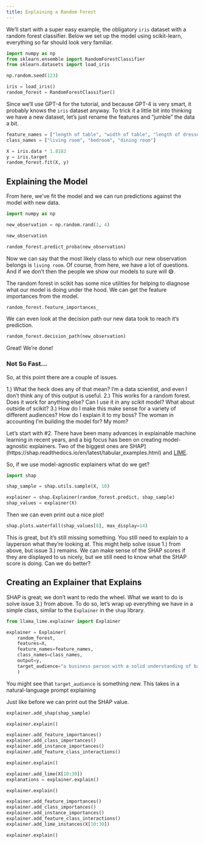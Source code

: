 ```yaml
---
title: Explaining a Random Forest
---
```


We'll start with a super easy example, the obligatory `iris` dataset with a random forest classifier. Below we set up the model using scikit-learn, everything so far should look very familiar.


```python
import numpy as np
from sklearn.ensemble import RandomForestClassifier
from sklearn.datasets import load_iris

np.random.seed(123)

iris = load_iris()
random_forest = RandomForestClassifier()
```

Since we'll use GPT-4 for the tutorial, and because GPT-4 is very smart, it probably knows the `iris` dataset anyway. To trick it a little bit into thinking we have a new dataset, let's just rename the features and "jumble" the data a bit.

```python
feature_names = ["length of table", "width of table", "length of dresser", "width of dresser"]
class_names = ["living room", "bedroom", "dining room"]

X = iris.data * 1.8182
y = iris.target
random_forest.fit(X, y)
```

## Explaining the Model

From here, we've fit the model and we can run predictions against the model with new data.

```python
import numpy as np

new_observation = np.random.rand(1, 4)

new_observation
```

```python
random_forest.predict_proba(new_observation)
```

Now we can say that the most likely class to which our new observation belongs is `living room`. Of course, from here, we have a lot of questions. And if we don't then the people we show our models to sure will 😅.

The random forest in scikit has some nice utilities for helping to diagnose what our model is doing under the hood. We can get the feature importances from the model.

```python
random_forest.feature_importances_
```

We can even look at the decision path our new data took to reach it's prediction.

```python
random_forest.decision_path(new_observation)
```

Great! We're done!

### Not So Fast...

So, at this point there are a couple of issues.

1.) What the heck does any of that mean? I'm a data scientist, and even I don't think any of this output is useful.
2.) This works for a random forest. Does it work for anything else? Can I use it in any scikit model? What about outside of scikit?
3.) How do I make this make sense for a variety of different audiences? How do I explain it to my boss? The woman in accounting I'm building the model for? My mom?

Let's start with #2. There have been many advances in explainable machine learning in recent years, and a big focus has been on creating model-agnostic explainers. Two of the biggest ones are SHAP](https://shap.readthedocs.io/en/latest/tabular_examples.html) and [LIME](https://github.com/marcotcr/lime).

So, if we use model-agnostic explainers what do we get?

```python
import shap

shap_sample = shap.utils.sample(X, 10)

explainer = shap.Explainer(random_forest.predict, shap_sample)
shap_values = explainer(X)
```

Then we can even print out a nice plot!

```python
shap.plots.waterfall(shap_values[8], max_display=14)
```

This is great, but it's still missing something. You still need to explain to a layperson what they're looking at. This might help solve issue 1.) from above, but issue 3.) remains. We can make sense of the SHAP scores if they are displayed to us nicely, but we still need to know what the SHAP score is doing. Can we do better?

## Creating an Explainer that Explains

SHAP is great; we don't want to redo the wheel. What we want to do is solve issue 3.) from above. To do so, let's wrap up everything we have in a simple class, similar to the `Explainer` in the `shap` library.

```python
from llama_lime.explainer import Explainer

explainer = Explainer(
    random_forest,
    features=X,
    feature_names=feature_names,
    class_names=class_names,
    output=y,
    target_audience="a business person with a solid understanding of basic statistics"
    )
```

You might see that `target_audience` is something new. This takes in a natural-language prompt explaining 

Just like before we can print out the SHAP value.

```python
explainer.add_shap(shap_sample)
```


```python
explainer.explain()
```


```python
explainer.add_feature_importances()
explainer.add_class_importances()
explainer.add_instance_importances()
explainer.add_feature_class_interactions()
```

```python
explainer.explain()
```

```python
explainer.add_lime(X[10:30])
explanations = explainer.explain()
```

```python
explainer.explain()
```

```python
explainer.add_feature_importances()
explainer.add_class_importances()
explainer.add_instance_importances()
explainer.add_feature_class_interactions()
explainer.add_lime_instances(X[10:30])
```

```python
explainer.explain()
```


